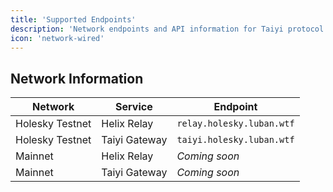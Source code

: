 ```yaml
---
title: 'Supported Endpoints'
description: 'Network endpoints and API information for Taiyi protocol'
icon: 'network-wired'
---
```


## Network Information

| Network | Service | Endpoint |
|---------|---------|----------|
| Holesky Testnet | Helix Relay | `relay.holesky.luban.wtf` |
| Holesky Testnet | Taiyi Gateway | `taiyi.holesky.luban.wtf` |
| Mainnet | Helix Relay | *Coming soon* |
| Mainnet | Taiyi Gateway | *Coming soon* |